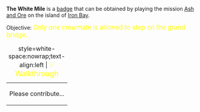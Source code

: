 '''The White Mile''' is a [[Badges|badge]] that can be obtained by playing the mission [[Ash and Ore]] on the island of [[Iron Bay]].

Objective: <big style="color:yellow">Only one crewmate is allowed to step on the grand bridge.</big>

{| class="mw-collapsible mw-collapsed"
|+ style=white-space:nowrap;text-align:left | <big style="color:yellow">💡 Walkthrough</big>
|-
| Please contribute...
|}